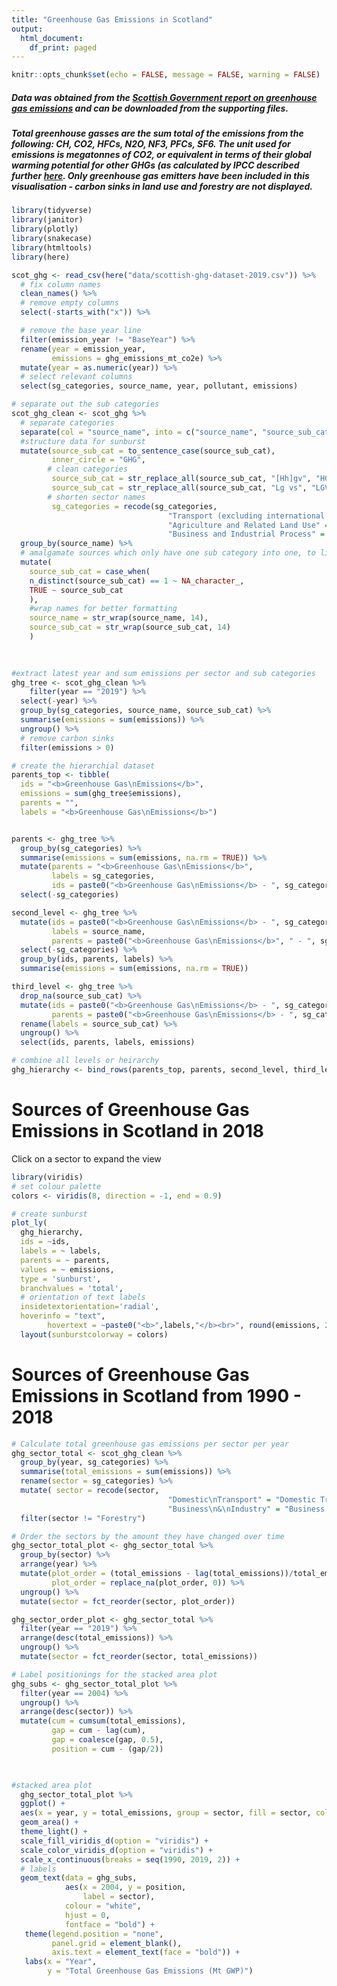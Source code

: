 ```yaml
---
title: "Greenhouse Gas Emissions in Scotland"
output:
  html_document:
    df_print: paged
---
```



```r
knitr::opts_chunk$set(echo = FALSE, message = FALSE, warning = FALSE)
```


##### Data was obtained from the [Scottish Government report on greenhouse gas emissions ]("https://www.gov.scot/publications/scottish-greenhouse-gas-emissions-2018/") and can be downloaded from the supporting files. 

  
##### Total greenhouse gasses are the sum total of the emissions from the following: CH, CO2, HFCs, N2O, NF3, PFCs, SF6. The unit used for emissions is megatonnes of CO2, or equivalent in terms of their global warming potential for other GHGs (as calculated by IPCC described further [here]("https://www.ghgprotocol.org/sites/default/files/ghgp/Global-Warming-Potential-Values%20%28Feb%2016%202016%29_1.pdf"). Only greenhouse gas emitters have been included in this visualisation - carbon sinks in land use and forestry are not displayed. 



```r
library(tidyverse)
library(janitor)
library(plotly)
library(snakecase)
library(htmltools)
library(here)
```



```r
scot_ghg <- read_csv(here("data/scottish-ghg-dataset-2019.csv")) %>%
  # fix column names
  clean_names() %>%
  # remove empty columns
  select(-starts_with("x")) %>%

  # remove the base year line
  filter(emission_year != "BaseYear") %>%
  rename(year = emission_year, 
         emissions = ghg_emissions_mt_co2e) %>%
  mutate(year = as.numeric(year)) %>%
  # select relevant columns
  select(sg_categories, source_name, year, pollutant, emissions)
```



```r
# separate out the sub categories 
scot_ghg_clean <- scot_ghg %>%
  # separate categories
  separate(col = "source_name", into = c("source_name", "source_sub_cat"), sep = " - ") %>% 
  #structure data for sunburst
  mutate(source_sub_cat = to_sentence_case(source_sub_cat),
         inner_circle = "GHG",
        # clean categories
         source_sub_cat = str_replace_all(source_sub_cat, "[Hh]gv", "HGV"),
         source_sub_cat = str_replace_all(source_sub_cat, "Lg vs", "LGVs"),
        # shorten sector names
         sg_categories = recode(sg_categories, 
                                   "Transport (excluding international aviation and shipping)" = "Domestic\nTransport",
                                   "Agriculture and Related Land Use" = "Agriculture",
                                   "Business and Industrial Process" = "Business\n&\nIndustry")) %>%
  group_by(source_name) %>%
  # amalgamate sources which only have one sub category into one, to limit the number of off shoots on sunburst
  mutate(
    source_sub_cat = case_when(
    n_distinct(source_sub_cat) == 1 ~ NA_character_,
    TRUE ~ source_sub_cat
    ),
    #wrap names for better formatting
    source_name = str_wrap(source_name, 14),
    source_sub_cat = str_wrap(source_sub_cat, 14)
    )
    
  
```



```r

#extract latest year and sum emissions per sector and sub categories
ghg_tree <- scot_ghg_clean %>%
    filter(year == "2019") %>%
  select(-year) %>%
  group_by(sg_categories, source_name, source_sub_cat) %>%
  summarise(emissions = sum(emissions)) %>%
  ungroup() %>%
  # remove carbon sinks
  filter(emissions > 0)

# create the hierarchial dataset
parents_top <- tibble(
  ids = "<b>Greenhouse Gas\nEmissions</b>",
  emissions = sum(ghg_tree$emissions),
  parents = "",
  labels = "<b>Greenhouse Gas\nEmissions</b>")


parents <- ghg_tree %>%
  group_by(sg_categories) %>%
  summarise(emissions = sum(emissions, na.rm = TRUE)) %>%
  mutate(parents = "<b>Greenhouse Gas\nEmissions</b>",
         labels = sg_categories,
         ids = paste0("<b>Greenhouse Gas\nEmissions</b> - ", sg_categories)) %>%
  select(-sg_categories)

second_level <- ghg_tree %>%
  mutate(ids = paste0("<b>Greenhouse Gas\nEmissions</b> - ", sg_categories, " - ", source_name),
         labels = source_name,
         parents = paste0("<b>Greenhouse Gas\nEmissions</b>", " - ", sg_categories)) %>%
  select(-sg_categories) %>%
  group_by(ids, parents, labels) %>%
  summarise(emissions = sum(emissions, na.rm = TRUE))

third_level <- ghg_tree %>%
  drop_na(source_sub_cat) %>%
  mutate(ids = paste0("<b>Greenhouse Gas\nEmissions</b> - ", sg_categories, " - ", source_name, " - ", source_sub_cat),
         parents = paste0("<b>Greenhouse Gas\nEmissions</b> - ", sg_categories, " - ", source_name)) %>%
  rename(labels = source_sub_cat) %>%
  ungroup() %>%
  select(ids, parents, labels, emissions)

# combine all levels or heirarchy
ghg_hierarchy <- bind_rows(parents_top, parents, second_level, third_level)
```

# Sources of Greenhouse Gas Emissions in Scotland in 2018
Click on a sector to expand the view

```r
library(viridis)
# set colour palette
colors <- viridis(8, direction = -1, end = 0.9)

# create sunburst
plot_ly(
  ghg_hierarchy,
  ids = ~ids,
  labels = ~ labels,
  parents = ~ parents,
  values = ~ emissions,
  type = 'sunburst',
  branchvalues = 'total',
  # orientation of text labels
  insidetextorientation='radial',
  hoverinfo = "text",
        hovertext = ~paste0("<b>",labels,"</b><br>", round(emissions, 2), " Mt")) %>%
  layout(sunburstcolorway = colors)


```



# Sources of Greenhouse Gas Emissions in Scotland from 1990 - 2018

```r

# Calculate total greenhouse gas emissions per sector per year
ghg_sector_total <- scot_ghg_clean %>%
  group_by(year, sg_categories) %>%
  summarise(total_emissions = sum(emissions)) %>%
  rename(sector = sg_categories) %>%
  mutate( sector = recode(sector, 
                                   "Domestic\nTransport" = "Domestic Transport",
                                   "Business\n&\nIndustry" = "Business & Industry")) %>%
  filter(sector != "Forestry")

# Order the sectors by the amount they have changed over time
ghg_sector_total_plot <- ghg_sector_total %>%
  group_by(sector) %>%
  arrange(year) %>%
  mutate(plot_order = (total_emissions - lag(total_emissions))/total_emissions,
         plot_order = replace_na(plot_order, 0)) %>%
  ungroup() %>%
  mutate(sector = fct_reorder(sector, plot_order))

ghg_sector_order_plot <- ghg_sector_total %>%
  filter(year == "2019") %>%
  arrange(desc(total_emissions)) %>%
  ungroup() %>%
  mutate(sector = fct_reorder(sector, total_emissions))

# Label positionings for the stacked area plot
ghg_subs <- ghg_sector_total_plot %>%
  filter(year == 2004) %>%
  ungroup() %>%
  arrange(desc(sector)) %>%
  mutate(cum = cumsum(total_emissions),
         gap = cum - lag(cum),
         gap = coalesce(gap, 0.5),
         position = cum - (gap/2))
         


#stacked area plot
  ghg_sector_total_plot %>%
  ggplot() +
  aes(x = year, y = total_emissions, group = sector, fill = sector, colour = sector) +
  geom_area() +
  theme_light() +
  scale_fill_viridis_d(option = "viridis") +
  scale_color_viridis_d(option = "viridis") +
  scale_x_continuous(breaks = seq(1990, 2019, 2)) +
  # labels
  geom_text(data = ghg_subs,
            aes(x = 2004, y = position,
                label = sector),
            colour = "white",
            hjust = 0,
            fontface = "bold") +
   theme(legend.position = "none",
         panel.grid = element_blank(),
         axis.text = element_text(face = "bold")) +
   labs(x = "Year",
        y = "Total Greenhouse Gas Emissions (Mt GWP)")
 
```




